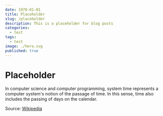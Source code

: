 ```yaml
---
date: 1970-01-01
title: Placeholder
slug: /placeholder
description: This is a placeholder for blog posts
categories:
  - test
tags:
  - test
image: ./hero.svg
published: true
---
```


# Placeholder

In computer science and computer programming, system time represents a computer system's notion of the passage of time. In this sense, time also includes the passing of days on the calendar.

Source: <a href="https://en.wikipedia.org/wiki/System_time">Wikipedia</a>
